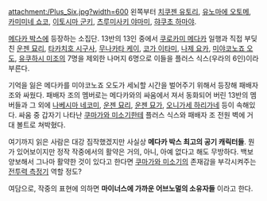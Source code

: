 attachment:/Plus_Six.jpg?width=600
왼쪽부터 [[치쿠젠 유토리]], [[유노마에 오토메]], [[카미미네 쇼코]], [[이토시마 군키]], [[츠루미사키 야마미]], [[햐쿠초 하마야]].

[[메다카 박스]]에 등장하는 소집단. 13반의 13인 중에서 [[쿠로카미 메다카]] 일행과 직접 부딪친 [[운젠 묘리]], [[타카치호 시구사]], [[무나카타 케이]], [[코가 이타미]], [[나제 요카]], [[미야코노죠 오도]], [[유쿠하시 미조]]의 7명을 제외한 나머지 6명으로 이들을 플러스 식스(우라의 6인)이라 부른다.

기억을 잃은 메다카를 미야코노죠 오도가 세뇌할 시간을 벌어주기 위해서 등장해 패배자 조와 싸웠다. 패배자 조의 멤버로는 메다카와의 싸움에서 져서 동화되어 버린 13반의 멤버들과 그 외에 [[나베시마 네코미]], [[운젠 묘리]], [[운젠 묘가]], [[오니가세 하리가네]] 등이 속해있다. 싸움 중 갑자기 나타난 [[쿠마가와 미소기]]한테 플러스 식스와 패배자 조 전원 벽에 거대 볼트로 쳐박혔다.

여기까지 읽은 사람은 대강 짐작했겠지만 사실상 '''메다카 박스 최고의 공기 캐릭터들'''. 뭔가 있어보이지만 정작 작중에서의 활약은 거의, 아니, 아예 없다고 해도 무방하다. 백보 양보해서 그나마 활약한 것이 있다고 한다면 [[쿠마가와 미소기]]의 존재감을 부각시켜주는 [[전투력 측정기]] 역할 정도?

여담으로, 작중의 표현에 의하면 '''마이너스에 가까운 어브노멀의 소유자들''' 이라고 한다.

